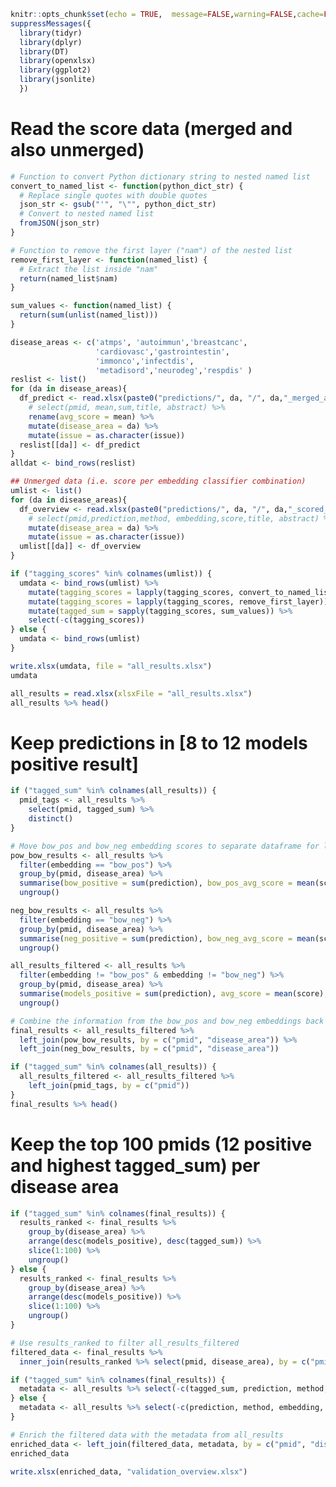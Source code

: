 ```r
knitr::opts_chunk$set(echo = TRUE,  message=FALSE,warning=FALSE,cache=FALSE,include=FALSE, eval=TRUE)
suppressMessages({
  library(tidyr)
  library(dplyr)
  library(DT)
  library(openxlsx)
  library(ggplot2)
  library(jsonlite)
  })

```

# Read the score data (merged and also unmerged)
```r
# Function to convert Python dictionary string to nested named list
convert_to_named_list <- function(python_dict_str) {
  # Replace single quotes with double quotes
  json_str <- gsub("'", "\"", python_dict_str)
  # Convert to nested named list
  fromJSON(json_str)
}

# Function to remove the first layer ("nam") of the nested list
remove_first_layer <- function(named_list) {
  # Extract the list inside "nam"
  return(named_list$nam)
}

sum_values <- function(named_list) {
  return(sum(unlist(named_list)))
}

disease_areas <- c('atmps', 'autoimmun','breastcanc',
                   'cardiovasc','gastrointestin',
                   'immonco','infectdis',
                   'metadisord','neurodeg','respdis' )
reslist <- list()
for (da in disease_areas){
  df_predict <- read.xlsx(paste0("predictions/", da, "/", da,"_merged_and_scored.xlsx")) %>% 
    # select(pmid, mean,sum,title, abstract) %>%
    rename(avg_score = mean) %>% 
    mutate(disease_area = da) %>%
    mutate(issue = as.character(issue))
  reslist[[da]] <- df_predict
}
alldat <- bind_rows(reslist)

## Unmerged data (i.e. score per embedding classifier combination)
umlist <- list()
for (da in disease_areas){
  df_overview <- read.xlsx(paste0("predictions/", da, "/", da,"_scored_overview.xlsx")) %>% 
    # select(pmid,prediction,method, embedding,score,title, abstract) %>%
    mutate(disease_area = da) %>%
    mutate(issue = as.character(issue))
  umlist[[da]] <- df_overview
}

if ("tagging_scores" %in% colnames(umlist)) {
  umdata <- bind_rows(umlist) %>%
    mutate(tagging_scores = lapply(tagging_scores, convert_to_named_list)) %>%
    mutate(tagging_scores = lapply(tagging_scores, remove_first_layer)) %>%
    mutate(tagged_sum = sapply(tagging_scores, sum_values)) %>%
    select(-c(tagging_scores))
} else {
  umdata <- bind_rows(umlist)
}

write.xlsx(umdata, file = "all_results.xlsx")
umdata
```

```r
all_results = read.xlsx(xlsxFile = "all_results.xlsx")
all_results %>% head()
```

# Keep predictions in [8 to 12 models positive result]
```r
if ("tagged_sum" %in% colnames(all_results)) {
  pmid_tags <- all_results %>%
    select(pmid, tagged_sum) %>%
    distinct()
}

# Move bow_pos and bow_neg embedding scores to separate dataframe for later join
pow_bow_results <- all_results %>%
  filter(embedding == "bow_pos") %>%
  group_by(pmid, disease_area) %>%
  summarise(bow_positive = sum(prediction), bow_pos_avg_score = mean(score), .groups = "keep") %>%
  ungroup()

neg_bow_results <- all_results %>%
  filter(embedding == "bow_neg") %>%
  group_by(pmid, disease_area) %>%
  summarise(neg_positive = sum(prediction), bow_neg_avg_score = mean(score), .groups = "keep") %>%
  ungroup()

all_results_filtered <- all_results %>% 
  filter(embedding != "bow_pos" & embedding != "bow_neg") %>%
  group_by(pmid, disease_area) %>% 
  summarise(models_positive = sum(prediction), avg_score = mean(score), .groups = "keep") %>% 
  ungroup()

# Combine the information from the bow_pos and bow_neg embeddings back into the main dataframe
final_results <- all_results_filtered %>%
  left_join(pow_bow_results, by = c("pmid", "disease_area")) %>%
  left_join(neg_bow_results, by = c("pmid", "disease_area"))

if ("tagged_sum" %in% colnames(all_results)) {
  all_results_filtered <- all_results_filtered %>%
    left_join(pmid_tags, by = c("pmid"))
}
final_results %>% head()
```

# Keep the top 100 pmids (12 positive and highest tagged_sum) per disease area
```r
if ("tagged_sum" %in% colnames(final_results)) {
  results_ranked <- final_results %>% 
    group_by(disease_area) %>%
    arrange(desc(models_positive), desc(tagged_sum)) %>%
    slice(1:100) %>%
    ungroup()
} else {
  results_ranked <- final_results %>% 
    group_by(disease_area) %>%
    arrange(desc(models_positive)) %>%
    slice(1:100) %>%
    ungroup()
}

# Use results_ranked to filter all_results_filtered
filtered_data <- final_results %>% 
  inner_join(results_ranked %>% select(pmid, disease_area), by = c("pmid", "disease_area"))

if ("tagged_sum" %in% colnames(final_results)) {
  metadata <- all_results %>% select(-c(tagged_sum, prediction, method, embedding, score))
} else {
  metadata <- all_results %>% select(-c(prediction, method, embedding, score))
}

# Enrich the filtered data with the metadata from all_results
enriched_data <- left_join(filtered_data, metadata, by = c("pmid", "disease_area")) %>% distinct()
enriched_data
```

```r
write.xlsx(enriched_data, "validation_overview.xlsx")
```